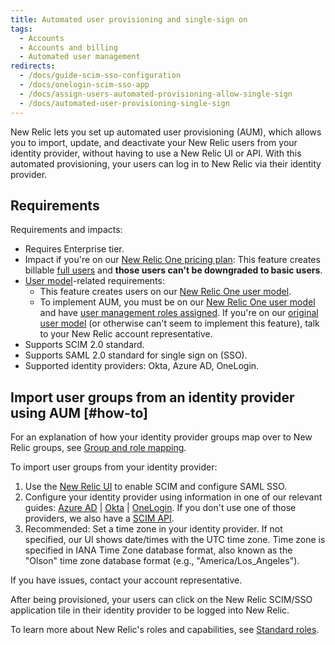 ```yaml
---
title: Automated user provisioning and single-sign on
tags:
  - Accounts
  - Accounts and billing
  - Automated user management
redirects:
  - /docs/guide-scim-sso-configuration
  - /docs/onelogin-scim-sso-app
  - /docs/assign-users-automated-provisioning-allow-single-sign
  - /docs/automated-user-provisioning-single-sign
---
```


New Relic lets you set up automated user provisioning (AUM), which allows you to import, update, and deactivate your New Relic users from your identity provider, without having to use a New Relic UI or API. With this automated provisioning, your users can log in to New Relic via their identity provider.

## Requirements

Requirements and impacts:

* Requires Enterprise tier.
* Impact if you're on our [New Relic One pricing plan](/docs/accounts/accounts-billing/new-relic-one-pricing-billing/new-relic-one-pricing-billing): This feature creates billable [full users](/docs/accounts/accounts-billing/new-relic-one-user-management/new-relic-one-user-model-understand-user-structure#user-type) and **those users can't be downgraded to basic users**.
* [User model](/docs/accounts/original-accounts-billing/original-product-based-pricing/overview-changes-pricing-user-model#user-models)-related requirements:
  * This feature creates users on our [New Relic One user model](/docs/accounts/original-accounts-billing/original-product-based-pricing/overview-changes-pricing-user-model#user-models).
  * To implement AUM, you must be on our [New Relic One user model](/docs/accounts/original-accounts-billing/original-product-based-pricing/overview-changes-pricing-user-model#user-models) and have [user management roles assigned](/docs/accounts/accounts-billing/new-relic-one-user-management/add-manage-users-groups-roles#add-user-managers). If you're on our [original user model](/docs/accounts/original-accounts-billing/original-product-based-pricing/overview-changes-pricing-user-model#user-models) (or otherwise can't seem to implement this feature), talk to your New Relic account representative.
* Supports SCIM 2.0 standard.
* Supports SAML 2.0 standard for single sign on (SSO).
* Supported identity providers: Okta, Azure AD, OneLogin.

## Import user groups from an identity provider using AUM [#how-to]

For an explanation of how your identity provider groups map over to New Relic groups, see [Group and role mapping](/docs/accounts/accounts/automated-user-management/roles-permissions-automated-user-management).

To import user groups from your identity provider:

1. Use the [New Relic UI](/docs/accounts/accounts-billing/new-relic-one-user-management/configure-authentication-domains-sso) to enable SCIM and configure SAML SSO.
2. Configure your identity provider using information in one of our relevant guides: [Azure AD](https://docs.newrelic.com/docs/azure-scimsso-application-configuration) \| [Okta](https://docs.newrelic.com/docs/okta-scimsso-application-configuration) \| [OneLogin](https://docs.newrelic.com/docs/onelogin-scimsso-application-configuration). If you don't use one of those providers, we also have a [SCIM API](/docs/accounts/accounts/automated-user-management/scim-support-automated-user-management).
3. Recommended: Set a time zone in your identity provider. If not specified, our UI shows date/times with the UTC time zone. Time zone is specified in IANA Time Zone database format, also known as the "Olson" time zone database format (e.g., "America/Los_Angeles").

If you have issues, contact your account representative.

After being provisioned, your users can click on the New Relic SCIM/SSO application tile in their identity provider to be logged into New Relic.

To learn more about New Relic's roles and capabilities, see [Standard roles](/docs/accounts/accounts-billing/new-relic-one-user-management/new-relic-one-user-model-understand-user-structure#standard-roles).
